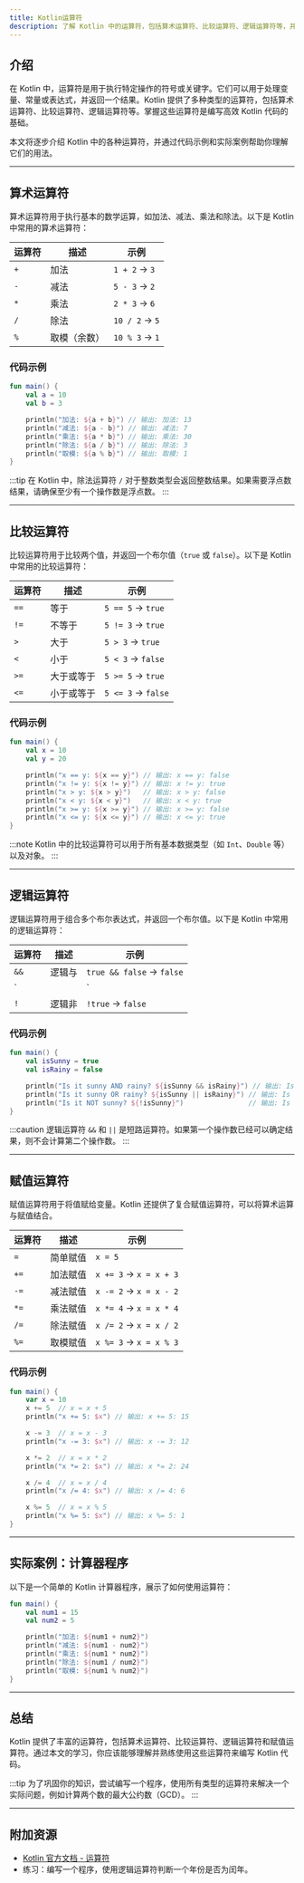 ```yaml
---
title: Kotlin运算符
description: 了解 Kotlin 中的运算符，包括算术运算符、比较运算符、逻辑运算符等，并通过代码示例和实际案例掌握其使用方法。
---
```


## 介绍

在 Kotlin 中，运算符是用于执行特定操作的符号或关键字。它们可以用于处理变量、常量或表达式，并返回一个结果。Kotlin 提供了多种类型的运算符，包括算术运算符、比较运算符、逻辑运算符等。掌握这些运算符是编写高效 Kotlin 代码的基础。

本文将逐步介绍 Kotlin 中的各种运算符，并通过代码示例和实际案例帮助你理解它们的用法。

---

## 算术运算符

算术运算符用于执行基本的数学运算，如加法、减法、乘法和除法。以下是 Kotlin 中常用的算术运算符：

| 运算符 | 描述       | 示例           |
|--------|------------|----------------|
| `+`    | 加法       | `1 + 2` → `3`  |
| `-`    | 减法       | `5 - 3` → `2`  |
| `*`    | 乘法       | `2 * 3` → `6`  |
| `/`    | 除法       | `10 / 2` → `5` |
| `%`    | 取模（余数）| `10 % 3` → `1` |

### 代码示例

```kotlin
fun main() {
    val a = 10
    val b = 3

    println("加法: ${a + b}") // 输出: 加法: 13
    println("减法: ${a - b}") // 输出: 减法: 7
    println("乘法: ${a * b}") // 输出: 乘法: 30
    println("除法: ${a / b}") // 输出: 除法: 3
    println("取模: ${a % b}") // 输出: 取模: 1
}
```

:::tip
在 Kotlin 中，除法运算符 `/` 对于整数类型会返回整数结果。如果需要浮点数结果，请确保至少有一个操作数是浮点数。
:::

---

## 比较运算符

比较运算符用于比较两个值，并返回一个布尔值（`true` 或 `false`）。以下是 Kotlin 中常用的比较运算符：

| 运算符 | 描述           | 示例             |
|--------|----------------|------------------|
| `==`   | 等于           | `5 == 5` → `true`|
| `!=`   | 不等于         | `5 != 3` → `true`|
| `>`    | 大于           | `5 > 3` → `true` |
| `<`    | 小于           | `5 < 3` → `false`|
| `>=`   | 大于或等于     | `5 >= 5` → `true`|
| `<=`   | 小于或等于     | `5 <= 3` → `false`|

### 代码示例

```kotlin
fun main() {
    val x = 10
    val y = 20

    println("x == y: ${x == y}") // 输出: x == y: false
    println("x != y: ${x != y}") // 输出: x != y: true
    println("x > y: ${x > y}")   // 输出: x > y: false
    println("x < y: ${x < y}")   // 输出: x < y: true
    println("x >= y: ${x >= y}") // 输出: x >= y: false
    println("x <= y: ${x <= y}") // 输出: x <= y: true
}
```

:::note
Kotlin 中的比较运算符可以用于所有基本数据类型（如 `Int`、`Double` 等）以及对象。
:::

---

## 逻辑运算符

逻辑运算符用于组合多个布尔表达式，并返回一个布尔值。以下是 Kotlin 中常用的逻辑运算符：

| 运算符 | 描述       | 示例                     |
|--------|------------|--------------------------|
| `&&`   | 逻辑与     | `true && false` → `false`|
| `||`   | 逻辑或     | `true || false` → `true` |
| `!`    | 逻辑非     | `!true` → `false`        |

### 代码示例

```kotlin
fun main() {
    val isSunny = true
    val isRainy = false

    println("Is it sunny AND rainy? ${isSunny && isRainy}") // 输出: Is it sunny AND rainy? false
    println("Is it sunny OR rainy? ${isSunny || isRainy}") // 输出: Is it sunny OR rainy? true
    println("Is it NOT sunny? ${!isSunny}")                // 输出: Is it NOT sunny? false
}
```

:::caution
逻辑运算符 `&&` 和 `||` 是短路运算符。如果第一个操作数已经可以确定结果，则不会计算第二个操作数。
:::

---

## 赋值运算符

赋值运算符用于将值赋给变量。Kotlin 还提供了复合赋值运算符，可以将算术运算与赋值结合。

| 运算符 | 描述           | 示例             |
|--------|----------------|------------------|
| `=`    | 简单赋值       | `x = 5`          |
| `+=`   | 加法赋值       | `x += 3` → `x = x + 3` |
| `-=`   | 减法赋值       | `x -= 2` → `x = x - 2` |
| `*=`   | 乘法赋值       | `x *= 4` → `x = x * 4` |
| `/=`   | 除法赋值       | `x /= 2` → `x = x / 2` |
| `%=`   | 取模赋值       | `x %= 3` → `x = x % 3` |

### 代码示例

```kotlin
fun main() {
    var x = 10
    x += 5  // x = x + 5
    println("x += 5: $x") // 输出: x += 5: 15

    x -= 3  // x = x - 3
    println("x -= 3: $x") // 输出: x -= 3: 12

    x *= 2  // x = x * 2
    println("x *= 2: $x") // 输出: x *= 2: 24

    x /= 4  // x = x / 4
    println("x /= 4: $x") // 输出: x /= 4: 6

    x %= 5  // x = x % 5
    println("x %= 5: $x") // 输出: x %= 5: 1
}
```

---

## 实际案例：计算器程序

以下是一个简单的 Kotlin 计算器程序，展示了如何使用运算符：

```kotlin
fun main() {
    val num1 = 15
    val num2 = 5

    println("加法: ${num1 + num2}")
    println("减法: ${num1 - num2}")
    println("乘法: ${num1 * num2}")
    println("除法: ${num1 / num2}")
    println("取模: ${num1 % num2}")
}
```

---

## 总结

Kotlin 提供了丰富的运算符，包括算术运算符、比较运算符、逻辑运算符和赋值运算符。通过本文的学习，你应该能够理解并熟练使用这些运算符来编写 Kotlin 代码。

:::tip
为了巩固你的知识，尝试编写一个程序，使用所有类型的运算符来解决一个实际问题，例如计算两个数的最大公约数（GCD）。
:::

---

## 附加资源

- [Kotlin 官方文档 - 运算符](https://kotlinlang.org/docs/operators.html)
- 练习：编写一个程序，使用逻辑运算符判断一个年份是否为闰年。